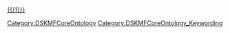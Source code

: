 <includeonly><span class="Keyword">[[{{{1}}}]]</span></includeonly><noinclude>[[Category:DSKMFCoreOntology]][[Category:DSKMFCoreOntology_Keywording]]</noinclude>

